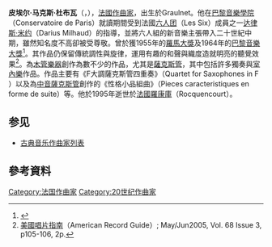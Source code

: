 {{Infobox classical
| 中文名 = P.M.杜布瓦
| 画像 = Dubois pierre.jpg
| 附注 = 
| 原文名 = Pierre Max Dubois
| 拉丁字母 =
| 国别 = 法国
| 出生日期 = 1930年3月1日
| 出生地 = 塔恩省
| 逝世日期 = 1995年8月29日(65歲)
| 逝世地 = 伊夫林省罗康库
| 所属时期 = 20世纪
| 所属乐派 =
| 擅长作品类型 = 室内乐
| 代表作 = 萨克斯四重奏，康塔塔《巨人的笑》
| 师从 = [[达律斯·米约|米约]]
| 学生 =
}}

'''皮埃尔·马克斯·杜布瓦'''（{{lang-fr|'''Pierre Max Dubois'''}}，{{bd|1930年|3月1日|1995年|8月29日}}），[[法國|法國]][[作曲家|作曲家]]，出生於Graulnet。他在[[巴黎音樂學院|巴黎音樂學院]]（Conservatoire de Paris）就讀期間受到法國[[六人团|六人团]]（Les Six）成員之一[[达律斯·米约|达律斯·米约]]（Darius Milhaud）的指導，並將六人組的新音樂主張帶入二十世紀中期，雖然知名度不高卻被受尊敬。曾於獲1955年的[[羅馬大獎|羅馬大獎]]及1964年的[[巴黎音樂大獎|巴黎音樂大獎]]<ref>{{Cite web |url=http://arts.nthu.edu.tw/programs_show.php?my_pro=3&&time=2&&fdsn=121 |title=存档副本 |accessdate=2008-10-05 |archive-date=2007-11-15 |archive-url=https://web.archive.org/web/20071115151326/http://www.arts.nthu.edu.tw/programs_show.php?my_pro=3 |dead-url=yes }}</ref>。其作品仍保留傳統調性與旋律，運用有趣的和聲與織度造就明亮的聽覺效果<ref name=PCmonde>[[美國唱片指南|美國唱片指南]]（American Record Guide）; May/Jun2005, Vol. 68 Issue 3, p105-106, 2p.</ref>。為[[木管樂器|木管樂器]]創作為數不少的作品，尤其是[[薩克斯管|薩克斯管]]，其中包括許多獨奏與[[室內樂|室內樂]]作品。作品主要有《F大調薩克斯管四重奏》（Quartet for Saxophones in F ）以及為[[薩克斯風|中音薩克斯管]]創作的《性格小品組曲》（Pieces caracteristiques en forme de suite）等。他於1995年逝世於[[法國|法國]][[羅康庫|羅康庫]]（Rocquencourt）。

==参见==
* [[古典音乐作曲家列表|古典音乐作曲家列表]]

==參考資料==
{{reflist}}

{{Authority control}}
{{古典音乐作曲家小作品}}
{{DEFAULTSORT:Dubois, Pierre Max}}
[[Category:法国作曲家|Category:法国作曲家]]
[[Category:20世纪作曲家|Category:20世纪作曲家]]